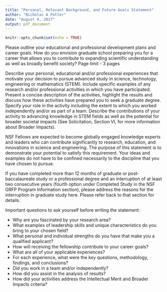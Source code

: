 ```yaml
---
title: "Personal, Relevant Background, and Future Goals Statement"
author: "Nicholas A Potter"
date: "August 4, 2017"
output: pdf_document
---
```


```r
knitr::opts_chunk$set(echo = TRUE)
```

Please outline your educational and professional development plans and career goals. How do you envision graduate school preparing you for a career that allows you to contribute to expanding scientific understanding as well as broadly benefit society? Page limit - 3 pages

Describe your personal, educational and/or professional experiences that motivate your decision to pursue advanced study in science, technology, engineering or mathematics (STEM). Include specific examples of any research and/or professional activities in which you have participated. Present a concise description of the activities, highlight the results and discuss how these activities have prepared you to seek a graduate degree. Specify your role in the activity including the extent to which you worked independently and/or as part of a team. Describe the contributions of your activity to advancing knowledge in STEM fields as well as the potential for broader societal impacts (See Solicitation, Section VI, for more information about Broader Impacts).

NSF Fellows are expected to become globally engaged knowledge experts and leaders who can contribute significantly to research, education, and innovations in science and engineering. The purpose of this statement is to demonstrate your potential to satisfy this requirement. Your ideas and examples do not have to be confined necessarily to the discipline that you have chosen to pursue.

If you have completed more than 12 months of graduate or post-baccalaureate study or a professional degree and an interruption of at least two consecutive years (fourth option under Completed Study in the NSF GRFP Program Information section), please address the reasons for the interruption in graduate study here. Please refer back to that section for details.

Important questions to ask yourself before writing the statement:

* Why are you fascinated by your research area?
* What examples of leadership skills and unique characteristics do you bring to your chosen field?
* What personal and individual strengths do you have that make you a qualified applicant?
* How will receiving the fellowship contribute to your career goals?
* What are all of your applicable experiences?
* For each experience, what were the key questions, methodology, findings, and conclusions?
* Did you work in a team and/or independently?
* How did you assist in the analysis of results?
* How did your activities address the Intellectual Merit and Broader Impacts criteria?